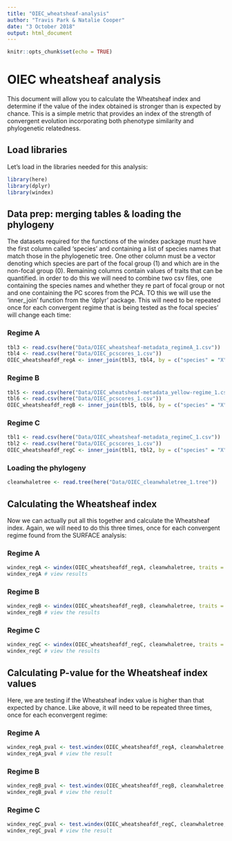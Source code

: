 ```yaml
---
title: "OIEC_wheatsheaf-analysis"
author: "Travis Park & Natalie Cooper"
date: "3 October 2018"
output: html_document
---
```


```r
knitr::opts_chunk$set(echo = TRUE)
```

# OIEC wheatsheaf analysis

This document will allow you to calculate the Wheatsheaf index and determine if the value of the index obtained is stronger than is expected by chance. This is a simple metric that provides an index of the strength of convergent evolution incorporating both phenotype similarity and phylogenetic relatedness.

## Load libraries

Let's load in the libraries needed for this analysis:

```r
library(here)
library(dplyr)
library(windex)
```

## Data prep: merging tables & loading the phylogeny

The datasets required for the functions of the windex package must have the first column called 'species' and containing a list of species names that match those in the phylogenetic tree. One other column must be a vector denoting which species are part of the focal group (1) and which are in the non-focal group (0). Remaining columns contain values of traits that can be quantified. in order to do this we will need to combine two csv files, one containing the species names and whether they re part of focal group or not and one containing the PC scores from the PCA. TO this we will use the 'inner_join' function from the 'dplyr' package. This will need to be repeated once for each convergent regime that is being tested as the focal species' will change each time:

### Regime A

```r
tbl3 <- read.csv(here("Data/OIEC_wheatsheaf-metadata_regimeA_1.csv"))
tbl4 <- read.csv(here("Data/OIEC_pcscores_1.csv"))
OIEC_wheatsheafdf_regA <- inner_join(tbl3, tbl4, by = c("species" = "X"))
```

### Regime B

```r
tbl5 <- read.csv(here("Data/OIEC_wheatsheaf-metadata_yellow-regime_1.csv"))
tbl6 <- read.csv(here("Data/OIEC_pcscores_1.csv"))
OIEC_wheatsheafdf_regB <- inner_join(tbl5, tbl6, by = c("species" = "X"))
```

### Regime C

```r
tbl1 <- read.csv(here("Data/OIEC_wheatsheaf-metadata_regimeC_1.csv"))
tbl2 <- read.csv(here("Data/OIEC_pcscores_1.csv"))
OIEC_wheatsheafdf_regC <- inner_join(tbl1, tbl2, by = c("species" = "X"))
```

### Loading the phylogeny

```r
cleanwhaletree <- read.tree(here("Data/OIEC_cleanwhaletree_1.tree"))
```

## Calculating the Wheatsheaf index

Now we can actually put all this together and calculate the Wheatsheaf index. Again, we will need to do this three times, once for each convergent regime found from the SURFACE analysis:

### Regime A

```r
windex_regA <- windex(OIEC_wheatsheafdf_regA, cleanwhaletree, traits = c("PC1","PC2","PC3","PC4","PC5","PC6","PC7","PC8","PC9","PC10","PC11","PC12","PC13","PC14","PC15","PC16","PC17","PC18","PC19","PC20","PC21","PC22","PC23","PC24","PC25","PC26","PC27","PC28","PC29","PC30"))
windex_regA # view results
```

### Regime B

```r
windex_regB <- windex(OIEC_wheatsheafdf_regB, cleanwhaletree, traits = c("PC1","PC2","PC3","PC4","PC5","PC6","PC7","PC8","PC9","PC10","PC11","PC12","PC13","PC14","PC15","PC16","PC17","PC18","PC19","PC20","PC21","PC22","PC23","PC24","PC25","PC26","PC27","PC28","PC29","PC30"))
windex_regB # view the results
```

### Regime C

```r
windex_regC <- windex(OIEC_wheatsheafdf_regC, cleanwhaletree, traits = c("PC1","PC2","PC3","PC4","PC5","PC6","PC7","PC8","PC9","PC10","PC11","PC12","PC13","PC14","PC15","PC16","PC17","PC18","PC19","PC20","PC21","PC22","PC23","PC24","PC25","PC26","PC27","PC28","PC29","PC30"))
windex_regC # view the results
```

## Calculating P-value for the Wheatsheaf index values

Here, we are testing if the Wheatsheaf index value is higher than that expected by chance. Like above, it will need to be repeated three times, once for each econvergent regime:

### Regime A

```r
windex_regA_pval <- test.windex(OIEC_wheatsheafdf_regA, cleanwhaletree, traits = c("PC1","PC2","PC3","PC4","PC5","PC6","PC7","PC8","PC9","PC10","PC11","PC12","PC13","PC14","PC15","PC16","PC17","PC18","PC19","PC20","PC21","PC22","PC23","PC24","PC25","PC26","PC27","PC28","PC29","PC30"), focal = OIEC_wheatsheafdf_regA[, 2], reps = 1000, plot = FALSE)
windex_regA_pval # view the result
```

### Regime B

```r
windex_regB_pval <- test.windex(OIEC_wheatsheafdf_regB, cleanwhaletree, traits = c("PC1","PC2","PC3","PC4","PC5","PC6","PC7","PC8","PC9","PC10","PC11","PC12","PC13","PC14","PC15","PC16","PC17","PC18","PC19","PC20","PC21","PC22","PC23","PC24","PC25","PC26","PC27","PC28","PC29","PC30"), focal = OIEC_wheatsheafdf_regB[, 2], reps = 1000, plot = FALSE)
windex_regB_pval # view the result
```

### Regime C

```r
windex_regC_pval <- test.windex(OIEC_wheatsheafdf_regC, cleanwhaletree, traits = c("PC1","PC2","PC3","PC4","PC5","PC6","PC7","PC8","PC9","PC10","PC11","PC12","PC13","PC14","PC15","PC16","PC17","PC18","PC19","PC20","PC21","PC22","PC23","PC24","PC25","PC26","PC27","PC28","PC29","PC30"), focal = OIEC_wheatsheafdf_regC[, 2], reps = 1000, plot = FALSE)
windex_regC_pval # view the result
```
